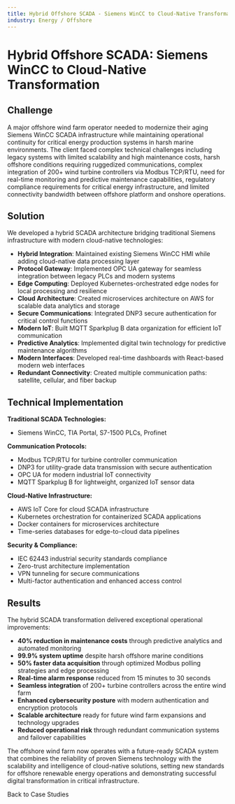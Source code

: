 ```yaml
---
title: Hybrid Offshore SCADA - Siemens WinCC to Cloud-Native Transformation
industry: Energy / Offshore
---
```



# Hybrid Offshore SCADA: Siemens WinCC to Cloud-Native Transformation

## Challenge

A major offshore wind farm operator needed to modernize their aging Siemens WinCC SCADA infrastructure while maintaining operational continuity for critical energy production systems in harsh marine environments. The client faced complex technical challenges including legacy systems with limited scalability and high maintenance costs, harsh offshore conditions requiring ruggedized communications, complex integration of 200+ wind turbine controllers via Modbus TCP/RTU, need for real-time monitoring and predictive maintenance capabilities, regulatory compliance requirements for critical energy infrastructure, and limited connectivity bandwidth between offshore platform and onshore operations.

## Solution

We developed a hybrid SCADA architecture bridging traditional Siemens infrastructure with modern cloud-native technologies:

- **Hybrid Integration**: Maintained existing Siemens WinCC HMI while adding cloud-native data processing layer
- **Protocol Gateway**: Implemented OPC UA gateway for seamless integration between legacy PLCs and modern systems
- **Edge Computing**: Deployed Kubernetes-orchestrated edge nodes for local processing and resilience
- **Cloud Architecture**: Created microservices architecture on AWS for scalable data analytics and storage
- **Secure Communications**: Integrated DNP3 secure authentication for critical control functions
- **Modern IoT**: Built MQTT Sparkplug B data organization for efficient IoT communication
- **Predictive Analytics**: Implemented digital twin technology for predictive maintenance algorithms
- **Modern Interfaces**: Developed real-time dashboards with React-based modern web interfaces
- **Redundant Connectivity**: Created multiple communication paths: satellite, cellular, and fiber backup

## Technical Implementation

**Traditional SCADA Technologies:**
- Siemens WinCC, TIA Portal, S7-1500 PLCs, Profinet

**Communication Protocols:**
- Modbus TCP/RTU for turbine controller communication
- DNP3 for utility-grade data transmission with secure authentication
- OPC UA for modern industrial IoT connectivity
- MQTT Sparkplug B for lightweight, organized IoT sensor data

**Cloud-Native Infrastructure:**
- AWS IoT Core for cloud SCADA infrastructure
- Kubernetes orchestration for containerized SCADA applications
- Docker containers for microservices architecture
- Time-series databases for edge-to-cloud data pipelines

**Security & Compliance:**
- IEC 62443 industrial security standards compliance
- Zero-trust architecture implementation
- VPN tunneling for secure communications
- Multi-factor authentication and enhanced access control

## Results

The hybrid SCADA transformation delivered exceptional operational improvements:

- **40% reduction in maintenance costs** through predictive analytics and automated monitoring
- **99.9% system uptime** despite harsh offshore marine conditions
- **50% faster data acquisition** through optimized Modbus polling strategies and edge processing
- **Real-time alarm response** reduced from 15 minutes to 30 seconds
- **Seamless integration** of 200+ turbine controllers across the entire wind farm
- **Enhanced cybersecurity posture** with modern authentication and encryption protocols
- **Scalable architecture** ready for future wind farm expansions and technology upgrades
- **Reduced operational risk** through redundant communication systems and failover capabilities

The offshore wind farm now operates with a future-ready SCADA system that combines the reliability of proven Siemens technology with the scalability and intelligence of cloud-native solutions, setting new standards for offshore renewable energy operations and demonstrating successful digital transformation in critical infrastructure.

<div class="back-link">
  <Link href="/case-studies/">Back to Case Studies</Link>
</div>

